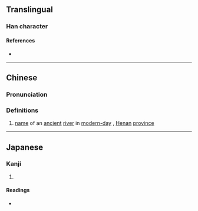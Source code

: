 {{character info}}
==Translingual==

===Han character===
{{Han char|rn=85|rad=水|as=10|sn=13|four=32136|canj=EUMI|ids=⿰氵蚩}}

====References====
* {{Han ref|kx=0642.220|dkj=18025|hdz=31710.080|uh=6ECD|ud=28365|bh=DE56|bd=56918}}

----

==Chinese==
{{zh-forms}}

===Pronunciation===
{{zh-pron
|m=zhì
|c=zi6
|mc=y
|oc=y
|ma=
|cat=pn
}}

===Definitions===
{{zh-hanzi}}

# [[name]] of an [[ancient]] [[river]] in [[modern-day]] {{w|Lushan County, Henan|Lushan County}}, [[Henan]] [[province]]

----

==Japanese==

===Kanji===
{{ja-kanji|grade=|rs=水10}}

# {{rfdef|ja|sort=水10}}

====Readings====
* {{ja-readings|on=[[ち]] (chi), [[じ]] (ji)|kun=}}